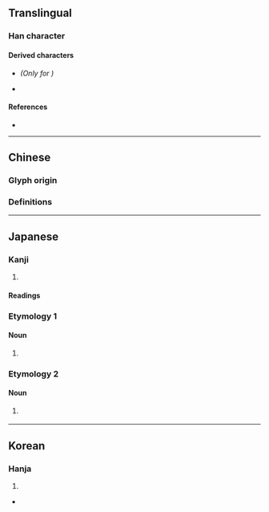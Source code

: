{{also|剎}}
{{character info/new}}
==Translingual==
{{ja-forms|刹|刹|[[剎]]}}

===Han character===
{{Han char|rn=18|rad=刀|as=06|sn=8|four=|canj=KDLN,XKDLN|ids=⿰杀刂(GT),⿰⿱㐅木刂(JK)}}

====Derived characters====
* {{l|mul|[[䓭]], [[𠝨]]}} ''(Only for {{w|zh:規範漢字|mainland China glyph forms}})''
* {{l|mul|[[𤟆]], [[𥓑]], [[𭈗]], [[𮢎]], [[𥤔]]}}

====References====
* {{Han ref|kx=0139.120|dkj=01967|dj=0316.030|hdz=10336.070|uh=5239|ud=21049}}

----

==Chinese==

===Glyph origin===
{{Han etym}}

===Definitions===
{{zh-see|剎}}

----

==Japanese==

===Kanji===
{{ja-kanji|grade=|rs=刀06}}

# {{defn|lang=ja|sort=刀06}}

====Readings====
{{ja-readings
|goon=せち
|kanon=さつ
|kanyoon=せつ
|kun=はたばしら, てら-, くに
}}

===Etymology 1===
{{ja-kanjitab|さつ|yomi=o}}

====Noun====
{{ja-noun|さつ}}

# {{alternative spelling of|lang=ja|檫}}

===Etymology 2===
{{ja-kanjitab|せつ|yomi=o}}

====Noun====
{{ja-noun|せつ}}

# {{lb|ja|Buddhism}} {{rfdef|ja}}

----

==Korean==

===Hanja===
{{ko-hanja|hangeul=찰|rv=chal|mr=ch'al}}

# {{defn|lang=ko|sort=刀06}}

* {{l|ko|sc=Kore|寺刹|tr=[[사찰]], sachal}}